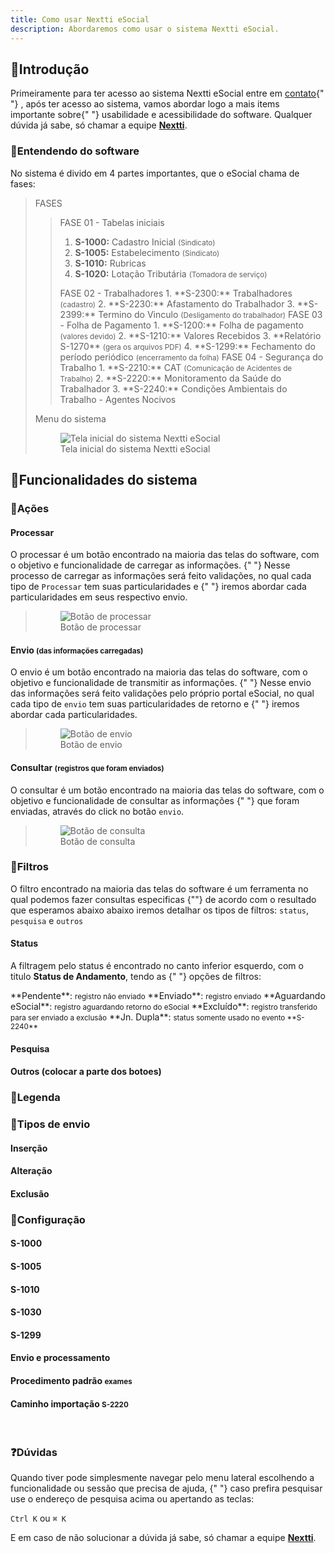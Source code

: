 ```yaml
---
title: Como usar Nextti eSocial
description: Abordaremos como usar o sistema Nextti eSocial.
---
```


## 📌Introdução

Primeiramente para ter acesso ao sistema Nextti eSocial entre em [contato](https://wa.me/553183162810?text=Ol%C3%A1%2C%20poderia%20me%20ajudar%3F){" "}
, após ter acesso ao sistema, vamos abordar logo a mais items importante sobre{" "}
usabilidade e acessibilidade do software. Qualquer dúvida já sabe, só chamar a equipe **[Nextti](/docs/contato)**.

### 🔹Entendendo do software

No sistema é divido em 4 partes importantes, que o eSocial chama de fases:

> FASES
>> FASE 01 - Tabelas iniciais
>> <CalloutNotIcon variant="info">
>>  1. **S-1000:** Cadastro Inicial <small>(Sindicato)</small>
>>  2. **S-1005:** Estabelecimento <small>(Sindicato)</small>
>>  3. **S-1010:** Rubricas
>>  4. **S-1020:** Lotação Tributária <small>(Tomadora de serviço)</small>
>> </CalloutNotIcon>
>> FASE 02 - Trabalhadores
>> <CalloutNotIcon>
>>  1. **S-2300:** Trabalhadores <small>(cadastro)</small>
>>  2. **S-2230:** Afastamento do Trabalhador
>>  3. **S-2399:** Termino do Vinculo <small>(Desligamento do trabalhador)</small>
>> </CalloutNotIcon>
>> FASE 03 - Folha de Pagamento
>> <CalloutNotIcon variant="warning">
>>  1. **S-1200:** Folha de pagamento <small>(valores devido)</small>
>>  2. **S-1210:** Valores Recebidos
>>  3. **Relatório S-1270** <small>(gera os arquivos PDF)</small>
>>  4. **S-1299:** Fechamento do período periódico <small>(encerramento da folha)</small>
>> </CalloutNotIcon>
>> FASE 04 - Segurança do Trabalho
>> <CalloutNotIcon variant="error">
>>  1. **S-2210:** CAT <small>(Comunicação de Acidentes de Trabalho)</small>
>>  2. **S-2220:** Monitoramento da Saúde do Trabalhador
>>  3. **S-2240:** Condições Ambientais do Trabalho - Agentes Nocivos
>> </CalloutNotIcon>
>
>Menu do sistema
>
><figure>
>  <Image
>    width={1280}
>    height={720}
>    objectFit="cover"
>    src="https://www.nexttisistemas.com.br/assets/ne/tela-inicial-sistema.png"
>    alt="Tela inicial do sistema Nextti eSocial"
>  />
>  <figcaption>
>    Tela inicial do sistema Nextti eSocial
>  </figcaption>
></figure>

## 📌Funcionalidades do sistema

### 🔹Ações
#### Processar
O processar é um botão encontrado na maioria das telas do software, com o objetivo e funcionalidade de carregar as informações. {" "}
Nesse processo de carregar as informações será feito validações, no qual cada tipo de `Processar` tem suas particularidades e {" "}
iremos abordar cada particularidades em seus respectivo envio.

><figure>
>  <Image
>    width={250}
>    height={140}
>    objectFit="fill"
>    src="https://www.nexttisistemas.com.br/assets/ne/botao-processar.png"
>    alt="Botão de processar"
>  />
>  <figcaption>
>    Botão de processar
>  </figcaption>
></figure>

#### Envio <small>(das informações carregadas)</small>
O envio é um botão encontrado na maioria das telas do software, com o objetivo e funcionalidade de transmitir as informações. {" "}
Nesse envio das informações será feito validações pelo próprio portal eSocial, no qual cada tipo de `envio` tem suas particularidades de retorno e {" "}
iremos abordar cada particularidades.

><figure>
>  <Image
>    width={250}
>    height={140}
>    objectFit="fill"
>    src="https://www.nexttisistemas.com.br/assets/ne/botao-envio.png"
>    alt="Botão de envio"
>  />
>  <figcaption>
>    Botão de envio
>  </figcaption>
></figure>
#### Consultar <small>(registros que foram enviados)</small>
O consultar é um botão encontrado na maioria das telas do software, com o objetivo e funcionalidade de consultar as informações {" "}
que foram enviadas, através do click no botão `envio`.

><figure>
>  <Image
>    width={250}
>    height={140}
>    objectFit="fill"
>    src="https://www.nexttisistemas.com.br/assets/ne/botao-consultar.png"
>    alt="Botão de consulta"
>  />
>  <figcaption>
>    Botão de consulta
>  </figcaption>
></figure>

### 🔹Filtros
O filtro encontrado na maioria das telas do software é um ferramenta no qual podemos fazer consultas especificas {""}
de acordo com o resultado que esperamos abaixo abaixo iremos detalhar os tipos de filtros: `status`, `pesquisa` e `outros`
#### Status 
A filtragem pelo status é encontrado no canto inferior esquerdo, com o titulo **Status de Andamento**, tendo as {" "}
opções de filtros:

<CalloutNotIcon>
 **Pendente**: <small>registro não enviado</small>
</CalloutNotIcon>
<CalloutNotIcon>
 **Enviado**: <small>registro enviado</small>
</CalloutNotIcon>
<CalloutNotIcon>
 **Aguardando eSocial**: <small>registro aguardando retorno do eSocial</small>
</CalloutNotIcon>
<CalloutNotIcon>
 **Excluído**: <small>registro transferido para ser enviado a exclusão</small>
</CalloutNotIcon>
<CalloutNotIcon>
 **Jn. Dupla**: <small>status somente usado no evento **S-2240**</small>
</CalloutNotIcon>

#### Pesquisa
#### Outros (colocar a parte dos botoes)
### 🔹Legenda
### 🔹Tipos de envio
#### Inserção
#### Alteração
#### Exclusão
### 🔹Configuração
#### S-1000
#### S-1005
#### S-1010
#### S-1030
#### S-1299
#### Envio e processamento
#### Procedimento padrão <small>exames</small>
#### Caminho importação <small>S-2220</small>
<br />

### ❓Dúvidas

Quando tiver pode simplesmente navegar pelo menu lateral escolhendo a funcionalidade ou sessão que precisa de ajuda, {" "}
caso prefira pesquisar use o endereço de pesquisa acima ou apertando as teclas:

`Ctrl K` ou `⌘ K`

E em caso de não solucionar a dúvida já sabe, só chamar a equipe **[Nextti](/docs/contato)**.